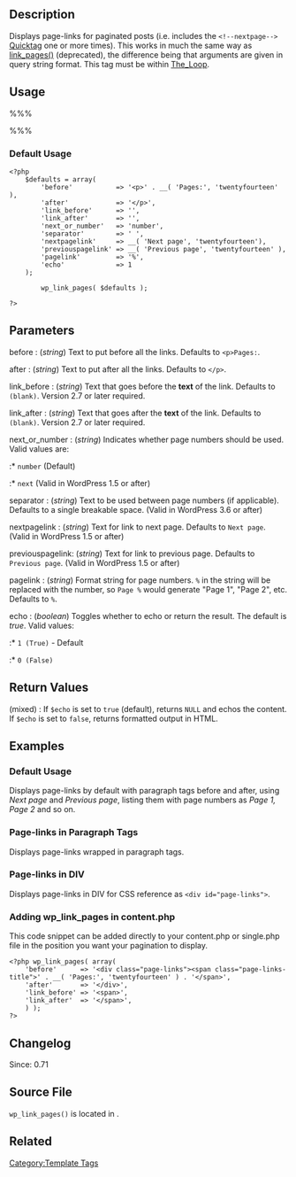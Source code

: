 {{Languages|
{{en|Template Tags/wp_link_pages}}
{{id|Tag Templat/wp_link_pages}}
{{ja|テンプレートタグ/wp_link_pages}}
}}

== Description ==

Displays page-links for paginated posts (i.e. includes the <code>&lt;!--nextpage--&gt;</code> [[Write_Post_SubPanel#Quicktags | Quicktag]] one or more times). This works in much the same way as [[Template_Tags/link_pages|link_pages()]] (deprecated), the difference being that arguments are given in query string format. This tag must be within [[The_Loop]].

== Usage ==

%%% <?php wp_link_pages( $args ); ?> %%%

=== Default Usage ===

<pre>
<?php
 	$defaults = array(
		'before'           => '<p>' . __( 'Pages:', 'twentyfourteen' ),
		'after'            => '</p>',
		'link_before'      => '',
		'link_after'       => '',
		'next_or_number'   => 'number',
		'separator'        => ' ',
		'nextpagelink'     => __( 'Next page', 'twentyfourteen'),
		'previouspagelink' => __( 'Previous page', 'twentyfourteen' ),
		'pagelink'         => '%',
		'echo'             => 1
	);
 
        wp_link_pages( $defaults );

?>
</pre>

== Parameters ==

; before : (''string'') Text to put before all the links. Defaults to <tt>&lt;p&gt;Pages:</tt>.

; after : (''string'') Text to put after all the links. Defaults to <tt>&lt;/p&gt;</tt>.

; link_before : (''string'') Text that goes before the <strong>text</strong> of the link. Defaults to <tt>(blank)</tt>. Version 2.7 or later required.

; link_after : (''string'') Text that goes after the <strong>text</strong> of the link. Defaults to <tt>(blank)</tt>. Version 2.7 or later required.

; next_or_number : (''string'') Indicates whether page numbers should be used. Valid values are:
:* <tt>number</tt> (Default) 
:* <tt>next</tt> (Valid in WordPress 1.5 or after)

; separator : (''string'') Text to be used between page numbers (if applicable). Defaults to a single breakable space. (Valid in WordPress 3.6 or after)

; nextpagelink : (''string'') Text for link to next page. Defaults to <tt>Next page</tt>. (Valid in WordPress 1.5 or after)

; previouspagelink: (''string'') Text for link to previous page. Defaults to <tt>Previous page</tt>. (Valid in WordPress 1.5 or after)

; pagelink : (''string'') Format string for page numbers. <tt> % </tt> in the string will be replaced with the number, so <tt>Page %</tt> would generate "Page 1", "Page 2", etc. Defaults to <tt>%</tt>.

; echo : (''boolean'') Toggles whether to echo or return the result. The default is ''true''. Valid values:
:* <tt>1 (True)</tt> - Default
:* <tt>0 (False)</tt>

== Return Values ==
; (mixed) : If <tt>$echo</tt> is set to <tt>true</tt> (default), returns <tt>NULL</tt> and echos the content. If <tt>$echo</tt> is set to <tt>false</tt>, returns formatted output in HTML.

== Examples ==

=== Default Usage ===

Displays page-links by default with paragraph tags before and after, using ''Next page'' and ''Previous page'', listing them with page numbers as ''Page 1, Page 2'' and so on.

 <?php wp_link_pages(); ?>

=== Page-links in Paragraph Tags ===

Displays page-links wrapped in paragraph tags.

 <?php wp_link_pages('before=&lt;p&gt;&after=&lt;/p&gt;&next_or_number=number&pagelink=page %'); ?>

=== Page-links in DIV ===

Displays page-links in DIV for CSS reference as <tt>&lt;div id="page-links"&gt;</tt>.

 <?php wp_link_pages('before=&lt;div id="page-links"&gt;&after=&lt;/div&gt;'); ?>

=== Adding wp_link_pages in content.php ===

This code snippet can be added directly to your content.php or single.php file in the position you want your pagination to display.
<pre>
<?php wp_link_pages( array(
	'before'      => '<div class="page-links"><span class="page-links-title">' . __( 'Pages:', 'twentyfourteen' ) . '</span>',
	'after'       => '</div>',
	'link_before' => '<span>',
	'link_after'  => '</span>',
	) );
?>
</pre>

== Changelog ==

Since: 0.71

== Source File ==

<tt>wp_link_pages()</tt> is located in {{Trac|wp-includes/post-template.php}}.

== Related ==

{{Pagination}}

{{Tag Footer}}

[[Category:Template Tags]]